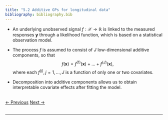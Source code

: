 ```yaml
---
title: "5.2 Additive GPs for longitudinal data"
bibliography: bibliography.bib
---
```


- An underlying unobserved signal $f: \mathcal{X} \rightarrow \mathbb{R}$ is linked to the measured responses $\boldsymbol{y}$ through a likelihood function, which is based on a statistical observation model. 

- The process $f$ is assumed to consist of $J$ low-dimensional additive components, so that 
$$
f(\boldsymbol{x}) = f^{(1)}(\boldsymbol{x}) + \ldots + f^{(J)}(\boldsymbol{x}),
$$
where each $f^{(j)}, j = 1, \ldots, J$ is a function of only one or two covariates. 

- Decomposition into additive components allows us to obtain interpretable covariate effects after fitting the model. 

<br>
<a href="05_lgp_1.html" class="previous">&larr; Previous</a>
<a href="05_lgp_3.html" class="next">Next &rarr;</a>
<br>
<br>
<hr>
